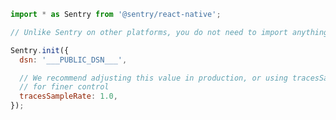 ```javascript
import * as Sentry from '@sentry/react-native';

// Unlike Sentry on other platforms, you do not need to import anything to use tracing on React Native

Sentry.init({
  dsn: '___PUBLIC_DSN___',

  // We recommend adjusting this value in production, or using tracesSampler
  // for finer control
  tracesSampleRate: 1.0,
});
```
